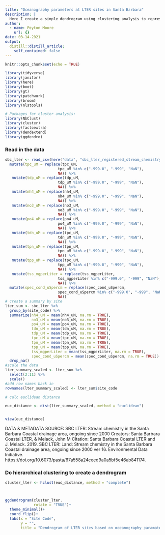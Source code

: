 ```yaml
---
title: "Oceanography parameters at LTER sites in Santa Barbara"
description: |
  Here I create a simple dendrogram using clustering analysis to represent different oceanographic parameters in Santa Barbara. 
author:
  - name: Peyton Moore
    url: {}
date: 03-14-2021
output:
  distill::distill_article:
    self_contained: false
---
```



```r
knitr::opts_chunk$set(echo = TRUE)

library(tidyverse)
library(janitor)
library(here)
library(boot)
library(gt)
library(patchwork)
library(broom)
library(nlstools)

# Packages for cluster analysis:
library(NbClust)
library(cluster)
library(factoextra)
library(dendextend)
library(ggdendro)
```


### Read in the data 

```r
sbc_lter <- read_csv(here("data", "sbc_lter_registered_stream_chemistry.csv"))%>% 
  mutate(tpc_uM = replace(tpc_uM, 
                        tpc_uM %in% c("-999.0", "-999", "NaN"),
                        NA)) %>% 
   mutate(tdp_uM = replace(tdp_uM, 
                        tdp_uM %in% c("-999.0", "-999", "NaN"),
                        NA)) %>% 
   mutate(nh4_uM = replace(nh4_uM, 
                        nh4_uM %in% c("-999.0", "-999", "NaN"),
                        NA)) %>% 
   mutate(no3_uM = replace(no3_uM, 
                        no3_uM %in% c("-999.0", "-999", "NaN"),
                        NA)) %>% 
   mutate(po4_uM = replace(po4_uM, 
                        po4_uM %in% c("-999.0", "-999", "NaN"),
                        NA)) %>% 
   mutate(tdn_uM = replace(tpc_uM, 
                        tdn_uM %in% c("-999.0", "-999", "NaN"),
                        NA)) %>% 
   mutate(tpn_uM = replace(tpn_uM, 
                        tpn_uM %in% c("-999.0", "-999", "NaN"),
                        NA)) %>% 
   mutate(tpp_uM = replace(tpc_uM, 
                        tpp_uM %in% c("-999.0", "-999", "NaN"),
                        NA)) %>% 
   mutate(tss_mgperLiter = replace(tss_mgperLiter, 
                        tss_mgperLiter %in% c("-999.0", "-999", "NaN"),
                        NA)) %>%
  mutate(spec_cond_uSpercm = replace(spec_cond_uSpercm, 
                        spec_cond_uSpercm %in% c("-999.0", "-999", "NaN"),
                        NA)) 
# create a summary by site 
lter_sum <- sbc_lter %>% 
  group_by(site_code) %>% 
  summarize(nh4_uM = mean(nh4_uM, na.rm = TRUE), 
            no3_uM = mean(no3_uM, na.rm = TRUE), 
            po4_uM = mean(po4_uM, na.rm = TRUE), 
            tdn_uM = mean(tdn_uM, na.rm = TRUE), 
            tdp_uM = mean(tdp_uM, na.rm = TRUE), 
            tpc_uM = mean(tpc_uM, na.rm = TRUE), 
            tpn_uM = mean(tpn_uM, na.rm = TRUE), 
            tpp_uM = mean(tpp_uM, na.rm = TRUE), 
            tss_mgperLiter = mean(tss_mgperLiter, na.rm = TRUE), 
            spec_cond_uSpercm = mean(spec_cond_uSpercm, na.rm = TRUE)) %>% 
  drop_na()
#scale the data 
lter_summary_scaled <- lter_sum %>% 
  select(2:11) %>% 
  scale()
#add row names back in 
rownames(lter_summary_scaled) <- lter_sum$site_code

# calc euclidean distance 

euc_distance <- dist(lter_summary_scaled, method = "euclidean")


view(euc_distance)
```

DATA & METADATA SOURCE: 
SBC LTER: Stream chemistry in the Santa Barbara Coastal drainage area, ongoing since 2000
Creators: Santa Barbara Coastal LTER, & Melack, John M
Citation: Santa Barbara Coastal LTER and J. Melack. 2019. SBC LTER: Land: Stream chemistry in the Santa Barbara Coastal drainage area, ongoing since 2000 ver 16. Environmental Data Initiative. https://doi.org/10.6073/pasta/67a558a24ceed9a0a5bf5e46ab841174. 


### Do hierarchical clustering to create a dendrogram 

```r
cluster_lter <- hclust(euc_distance, method = "complete")



ggdendrogram(cluster_lter, 
             rotate = "TRUE")+
  theme_minimal()+
  coord_flip()+
  labs(x = "Site Code", 
       y = "", 
       title = "Dendrogram of LTER sites based on oceanography paramaters")
```




